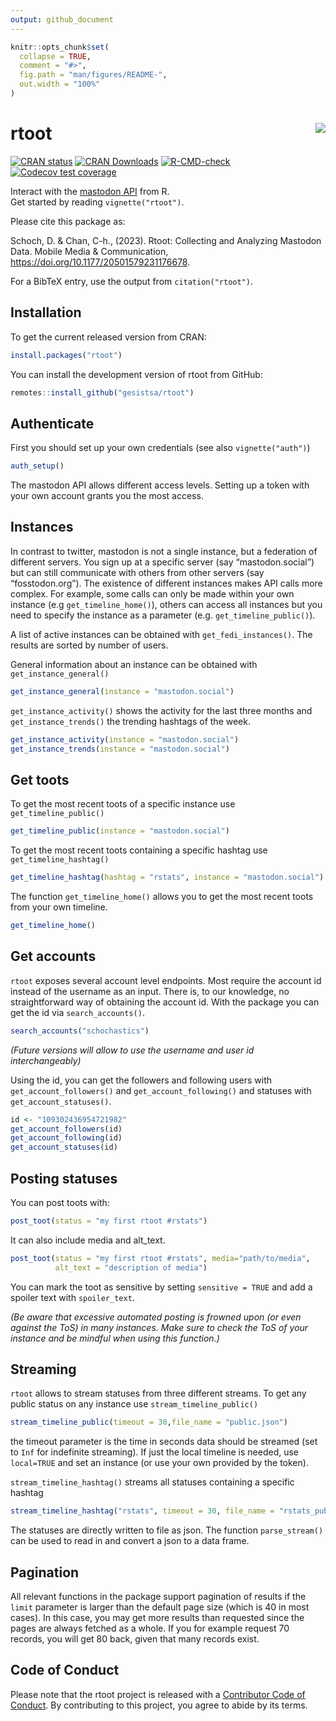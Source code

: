 ```yaml
---
output: github_document
---
```


<!-- README.md is generated from README.Rmd. Please edit that file -->

```r
knitr::opts_chunk$set(
  collapse = TRUE,
  comment = "#>",
  fig.path = "man/figures/README-",
  out.width = "100%"
)
```

# rtoot <img src="man/figures/logo.png" align="right"/>

<!-- badges: start -->
[![CRAN status](https://www.r-pkg.org/badges/version/rtoot)](https://CRAN.R-project.org/package=rtoot)
[![CRAN Downloads](http://cranlogs.r-pkg.org/badges/rtoot)](https://CRAN.R-project.org/package=rtoot)
[![R-CMD-check](https://github.com/gesistsa/rtoot/actions/workflows/R-CMD-check.yaml/badge.svg)](https://github.com/gesistsa/rtoot/actions/workflows/R-CMD-check.yaml)
[![Codecov test coverage](https://codecov.io/gh/gesistsa/rtoot/branch/main/graph/badge.svg)](https://app.codecov.io/gh/gesistsa/rtoot?branch=main)

<!-- badges: end -->

Interact with the [mastodon API](https://docs.joinmastodon.org/api/) from R.  
Get started by reading `vignette("rtoot")`.

Please cite this package as:

Schoch, D. & Chan, C-h., (2023). Rtoot: Collecting and Analyzing Mastodon Data. Mobile Media & Communication, [https://doi.org/10.1177/20501579231176678](https://doi.org/10.1177/20501579231176678).

For a BibTeX entry, use the output from `citation("rtoot")`.

## Installation

To get the current released version from CRAN:

```r
install.packages("rtoot")
```


You can install the development version of rtoot from GitHub:

```r
remotes::install_github("gesistsa/rtoot")
```

## Authenticate

First you should set up your own credentials (see also `vignette("auth")`)

```r
auth_setup()
```
The mastodon API allows different access levels. Setting up a token with your own account grants you the most access. 

## Instances

In contrast to twitter, mastodon is not a single instance, but a federation of different servers.
You sign up at a specific server (say "mastodon.social") but can still communicate with others from other servers (say "fosstodon.org"). The existence of different instances makes API calls more complex.
For example, some calls can only be made within your own instance (e.g `get_timeline_home()`), others can access all instances but you need to specify the instance as a parameter (e.g. `get_timeline_public()`). 

A list of active instances can be obtained with `get_fedi_instances()`. The results are sorted by number of users.

General information about an instance can be obtained with `get_instance_general()`

```r
get_instance_general(instance = "mastodon.social")
```

`get_instance_activity()` shows the activity for the last three months and `get_instance_trends()` the trending hashtags of the week.

```r
get_instance_activity(instance = "mastodon.social")
get_instance_trends(instance = "mastodon.social")
```

## Get toots

To get the most recent toots of a specific instance use `get_timeline_public()`
```r
get_timeline_public(instance = "mastodon.social")
```

To get the most recent toots containing a specific hashtag use `get_timeline_hashtag()`

```r
get_timeline_hashtag(hashtag = "rstats", instance = "mastodon.social")
```

The function `get_timeline_home()` allows you to get the most recent toots from your own timeline.

```r
get_timeline_home()
```

## Get accounts

`rtoot` exposes several account level endpoints. Most require the account id instead of the username as an input. There is, to our knowledge, no straightforward way of obtaining the account id. With the package you can get the id via `search_accounts()`.

```r
search_accounts("schochastics")
```

*(Future versions will allow to use the username and user id interchangeably)*

Using the id, you can get the followers and following users with `get_account_followers()` and
`get_account_following()` and statuses with `get_account_statuses()`.

```r
id <- "109302436954721982"
get_account_followers(id)
get_account_following(id)
get_account_statuses(id)
```


## Posting statuses

You can post toots with:
```r
post_toot(status = "my first rtoot #rstats")
```

It can also include media and alt_text.

```r
post_toot(status = "my first rtoot #rstats", media="path/to/media", 
          alt_text = "description of media")
```

You can mark the toot as sensitive by setting `sensitive = TRUE` and add a spoiler text with `spoiler_text`.

*(Be aware that excessive automated posting is frowned upon (or even against the ToS) in many instances. Make sure to check the ToS of your instance and be mindful when using this function.)*

## Streaming 

`rtoot` allows to stream statuses from three different streams.
To get any public status on any instance use `stream_timeline_public()`
```r
stream_timeline_public(timeout = 30,file_name = "public.json")
```
the timeout parameter is the time in seconds data should be streamed (set to `Inf` for indefinite streaming). If just the local timeline is needed, use `local=TRUE` and set an instance (or use your own provided by the token).

`stream_timeline_hashtag()` streams all statuses containing a specific hashtag

```r
stream_timeline_hashtag("rstats", timeout = 30, file_name = "rstats_public.json")
```

The statuses are directly written to file as json. The function `parse_stream()` can be used
to read in and convert a json to a data frame.

## Pagination

All relevant functions in the package support pagination of results if the `limit` parameter is larger than the default page size (which is 40 in most cases). In this case, you may get more results than requested since the pages are always fetched as a whole. If you for example request 70 records, you will get 80 back, given that many records exist.
 

## Code of Conduct
  
Please note that the rtoot project is released with a [Contributor Code of Conduct](https://contributor-covenant.org/version/2/1/CODE_OF_CONDUCT.html). By contributing to this project, you agree to abide by its terms.
